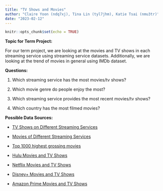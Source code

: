 ```yaml
---
title: "TV Shows and Movies"
author: "Claire Yoon (ndq7xj), Tina Lin (tyl7jhm), Katie Tsai (nmu3tr)"
date: "2023-02-12"
---
```


```r
knitr::opts_chunk$set(echo = TRUE)
```
**Topic for Term Project:**

For our term project, we are looking at the movies and TV shows in each streaming service using streaming service datasets. Additionally, we are looking at the trend of movies in general using IMDb dataset.

**Questions:**

1) Which streaming service has the most movies/tv shows?

2) Which movie genre do people enjoy the most?

3) Which streaming service provides the most recent movies/tv shows?

4) Which country has the most filmed movies?

**Possible Data Sources:**

* [TV Shows on Different Streaming Services](https://www.kaggle.com/datasets/ruchi798/tv-shows-on-netflix-prime-video-hulu-and-disney)

* [Movies of Different Streaming Services](https://www.kaggle.com/datasets/ruchi798/movies-on-netflix-prime-video-hulu-and-disney)

* [Top 1000 highest grossing movies](https://www.kaggle.com/datasets/sanjeetsinghnaik/top-1000-highest-grossing-movies)

* [Hulu Movies and TV Shows](https://www.kaggle.com/datasets/shivamb/hulu-movies-and-tv-shows)

* [Netflix Movies and TV Shows](https://www.kaggle.com/datasets/shivamb/netflix-shows )

* [Disney+ Movies and TV Shows](https://www.kaggle.com/datasets/shivamb/disney-movies-and-tv-shows )

* [Amazon Prime Movies and TV Shows](https://www.kaggle.com/datasets/shivamb/amazon-prime-movies-and-tv-shows )
